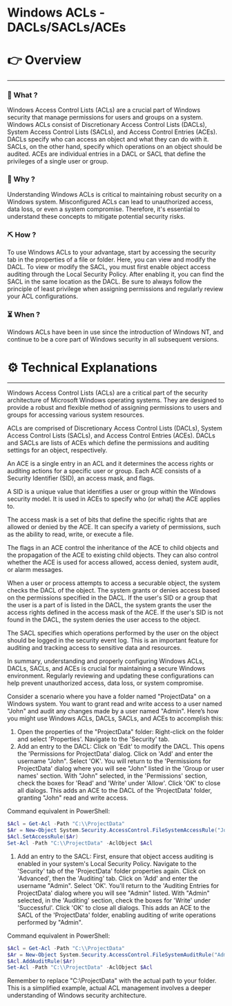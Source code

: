 # Windows ACLs - DACLs/SACLs/ACEs


# 👉 Overview

---

### 👀 What ?

Windows Access Control Lists (ACLs) are a crucial part of Windows security that manage permissions for users and groups on a system. Windows ACLs consist of Discretionary Access Control Lists (DACLs), System Access Control Lists (SACLs), and Access Control Entries (ACEs). DACLs specify who can access an object and what they can do with it. SACLs, on the other hand, specify which operations on an object should be audited. ACEs are individual entries in a DACL or SACL that define the privileges of a single user or group.


### 🧐 Why ?

Understanding Windows ACLs is critical to maintaining robust security on a Windows system. Misconfigured ACLs can lead to unauthorized access, data loss, or even a system compromise. Therefore, it's essential to understand these concepts to mitigate potential security risks.


### ⛏️ How ?

To use Windows ACLs to your advantage, start by accessing the security tab in the properties of a file or folder. Here, you can view and modify the DACL. To view or modify the SACL, you must first enable object access auditing through the Local Security Policy. After enabling it, you can find the SACL in the same location as the DACL. Be sure to always follow the principle of least privilege when assigning permissions and regularly review your ACL configurations.


### ⏳ When ?

Windows ACLs have been in use since the introduction of Windows NT, and continue to be a core part of Windows security in all subsequent versions.


# ⚙️ Technical Explanations

---

Windows Access Control Lists (ACLs) are a critical part of the security architecture of Microsoft Windows operating systems. They are designed to provide a robust and flexible method of assigning permissions to users and groups for accessing various system resources.

ACLs are comprised of Discretionary Access Control Lists (DACLs), System Access Control Lists (SACLs), and Access Control Entries (ACEs). DACLs and SACLs are lists of ACEs which define the permissions and auditing settings for an object, respectively.

An ACE is a single entry in an ACL and it determines the access rights or auditing actions for a specific user or group. Each ACE consists of a Security Identifier (SID), an access mask, and flags.

A SID is a unique value that identifies a user or group within the Windows security model. It is used in ACEs to specify who (or what) the ACE applies to.

The access mask is a set of bits that define the specific rights that are allowed or denied by the ACE. It can specify a variety of permissions, such as the ability to read, write, or execute a file.

The flags in an ACE control the inheritance of the ACE to child objects and the propagation of the ACE to existing child objects. They can also control whether the ACE is used for access allowed, access denied, system audit, or alarm messages.

When a user or process attempts to access a securable object, the system checks the DACL of the object. The system grants or denies access based on the permissions specified in the DACL. If the user's SID or a group that the user is a part of is listed in the DACL, the system grants the user the access rights defined in the access mask of the ACE. If the user's SID is not found in the DACL, the system denies the user access to the object.

The SACL specifies which operations performed by the user on the object should be logged in the security event log. This is an important feature for auditing and tracking access to sensitive data and resources.

In summary, understanding and properly configuring Windows ACLs, DACLs, SACLs, and ACEs is crucial for maintaining a secure Windows environment. Regularly reviewing and updating these configurations can help prevent unauthorized access, data loss, or system compromise.

Consider a scenario where you have a folder named "ProjectData" on a Windows system. You want to grant read and write access to a user named "John" and audit any changes made by a user named "Admin". Here’s how you might use Windows ACLs, DACLs, SACLs, and ACEs to accomplish this:

1. Open the properties of the "ProjectData" folder: Right-click on the folder and select 'Properties'. Navigate to the 'Security' tab.
2. Add an entry to the DACL: Click on 'Edit' to modify the DACL. This opens the 'Permissions for ProjectData' dialog. Click on 'Add' and enter the username "John". Select 'OK'. You will return to the 'Permissions for ProjectData' dialog where you will see "John" listed in the 'Group or user names' section. With "John" selected, in the 'Permissions' section, check the boxes for 'Read' and 'Write' under 'Allow'. Click 'OK' to close all dialogs. This adds an ACE to the DACL of the 'ProjectData' folder, granting "John" read and write access.

Command equivalent in PowerShell:

```powershell
$Acl = Get-Acl -Path "C:\\ProjectData"
$Ar = New-Object System.Security.AccessControl.FileSystemAccessRule("John", "Read, Write", "Allow")
$Acl.SetAccessRule($Ar)
Set-Acl -Path "C:\\ProjectData" -AclObject $Acl

```

1. Add an entry to the SACL: First, ensure that object access auditing is enabled in your system's Local Security Policy. Navigate to the 'Security' tab of the 'ProjectData' folder properties again. Click on 'Advanced', then the 'Auditing' tab. Click on 'Add' and enter the username "Admin". Select 'OK'. You'll return to the 'Auditing Entries for ProjectData' dialog where you will see "Admin" listed. With "Admin" selected, in the 'Auditing' section, check the boxes for 'Write' under 'Successful'. Click 'OK' to close all dialogs. This adds an ACE to the SACL of the 'ProjectData' folder, enabling auditing of write operations performed by "Admin".

Command equivalent in PowerShell:

```powershell
$Acl = Get-Acl -Path "C:\\ProjectData"
$Ar = New-Object System.Security.AccessControl.FileSystemAuditRule("Admin", "Write", "Success")
$Acl.AddAuditRule($Ar)
Set-Acl -Path "C:\\ProjectData" -AclObject $Acl

```

Remember to replace "C:\ProjectData" with the actual path to your folder. This is a simplified example, actual ACL management involves a deeper understanding of Windows security architecture.
